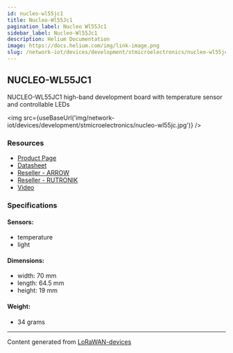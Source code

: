 ```yaml
---
id: nucleo-wl55jc1
title: Nucleo-Wl55Jc1
pagination_label: Nucleo Wl55Jc1
sidebar_label: Nucleo-Wl55Jc1
description: Helium Documentation
image: https://docs.helium.com/img/link-image.png
slug: /network-iot/devices/development/stmicroelectronics/nucleo-wl55jc1
---
```



## NUCLEO-WL55JC1

NUCLEO-WL55JC1 high-band development board with temperature sensor and controllable LEDs

<img src={useBaseUrl('img/network-iot/devices/development/stmicroelectronics/nucleo-wl55jc.jpg')} />

### Resources

- [Product Page](https://www.st.com/en/evaluation-tools/nucleo-wl55jc.html)
- [Datasheet](https://www.st.com/resource/en/data_brief/nucleo-wl55jc.pdf)
- [Reseller - ARROW](https://www.arrow.com/en/products/nucleo-wl55jc1/stmicroelectronics)
- [Reseller - RUTRONIK](https://www.rutronik24.com/product/st/nucleo-wl55jc1/14201387.html)
- [Video](https://www.youtube.com/watch?v=ZFtIlLbDXlo)

### Specifications

#### Sensors:

- temperature
- light

#### Dimensions:

- width: 70 mm
- length: 64.5 mm
- height: 19 mm

#### Weight:

- 34 grams

---

Content generated from [LoRaWAN-devices](https://github.com/TheThingsNetwork/lorawan-devices)
